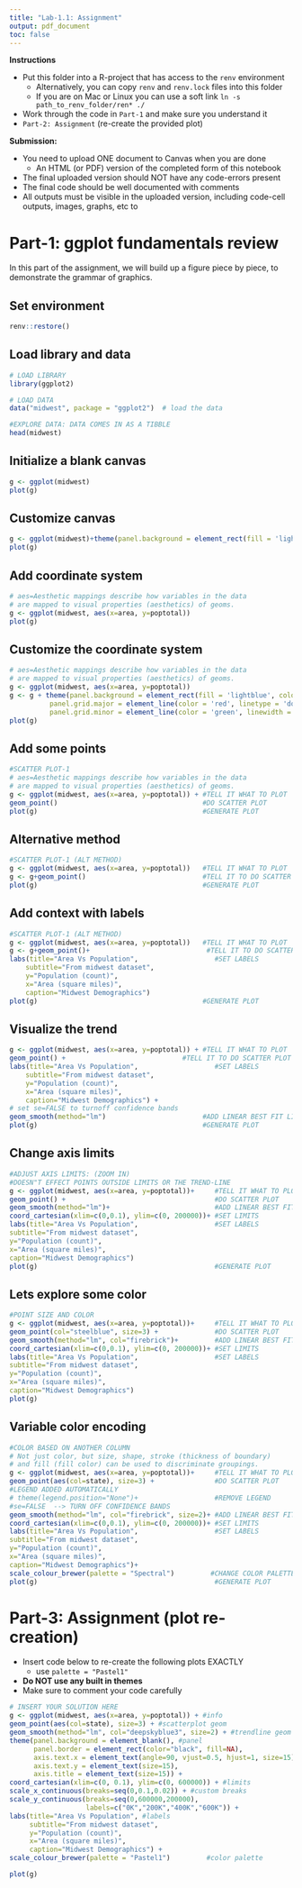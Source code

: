 ```yaml
---
title: "Lab-1.1: Assignment"
output: pdf_document
toc: false
---
```


**Instructions**

-   Put this folder into a R-project that has access to the `renv` environment
    -   Alternatively, you can copy `renv` and `renv.lock` files into this folder
    -   If you are on Mac or Linux you can use a soft link `ln -s path_to_renv_folder/ren* ./`
-   Work through the code in `Part-1` and make sure you understand it
-   `Part-2: Assignment` (re-create the provided plot)

**Submission:**

-   You need to upload ONE document to Canvas when you are done
    -   An HTML (or PDF) version of the completed form of this notebook
-   The final uploaded version should NOT have any code-errors present
-   The final code should be well documented with comments
-   All outputs must be visible in the uploaded version, including code-cell outputs, images, graphs, etc to

# Part-1: ggplot fundamentals review

In this part of the assignment, we will build up a figure piece by piece, to demonstrate the grammar of graphics.

## Set environment

```r
renv::restore()
```

## Load library and data

```r
# LOAD LIBRARY 
library(ggplot2)

# LOAD DATA
data("midwest", package = "ggplot2")  # load the data

#EXPLORE DATA: DATA COMES IN AS A TIBBLE  
head(midwest)
```

## Initialize a blank canvas

```r
g <- ggplot(midwest) 
plot(g) 
```

## Customize canvas

```r
g <- ggplot(midwest)+theme(panel.background = element_rect(fill = 'lightblue', color = 'purple'))
plot(g) 
```

## Add coordinate system

```r
# aes=Aesthetic mappings describe how variables in the data 
# are mapped to visual properties (aesthetics) of geoms.
g <- ggplot(midwest, aes(x=area, y=poptotal)) 
plot(g)
```

## Customize the coordinate system

```r
# aes=Aesthetic mappings describe how variables in the data 
# are mapped to visual properties (aesthetics) of geoms.
g <- ggplot(midwest, aes(x=area, y=poptotal)) 
g <- g + theme(panel.background = element_rect(fill = 'lightblue', color = 'purple'),
          panel.grid.major = element_line(color = 'red', linetype = 'dotted'),
          panel.grid.minor = element_line(color = 'green', linewidth = 2))
plot(g)
```

## Add some points

```r
#SCATTER PLOT-1
# aes=Aesthetic mappings describe how variables in the data 
# are mapped to visual properties (aesthetics) of geoms.
g <- ggplot(midwest, aes(x=area, y=poptotal)) + #TELL IT WHAT TO PLOT
geom_point()                                    #DO SCATTER PLOT
plot(g)                                         #GENERATE PLOT
```

## Alternative method

```r
#SCATTER PLOT-1 (ALT METHOD)
g <- ggplot(midwest, aes(x=area, y=poptotal))   #TELL IT WHAT TO PLOT
g <- g+geom_point()                             #TELL IT TO DO SCATTER PLOT
plot(g)                                         #GENERATE PLOT
```

## Add context with labels

```r
#SCATTER PLOT-1 (ALT METHOD)
g <- ggplot(midwest, aes(x=area, y=poptotal))   #TELL IT WHAT TO PLOT
g <- g+geom_point()+                             #TELL IT TO DO SCATTER PLOT
labs(title="Area Vs Population",                   #SET LABELS
    subtitle="From midwest dataset",
    y="Population (count)",
    x="Area (square miles)",
    caption="Midwest Demographics")
plot(g)                                         #GENERATE PLOT
```

## Visualize the trend

```r
g <- ggplot(midwest, aes(x=area, y=poptotal)) + #TELL IT WHAT TO PLOT
geom_point() +                             #TELL IT TO DO SCATTER PLOT
labs(title="Area Vs Population",                   #SET LABELS
    subtitle="From midwest dataset",
    y="Population (count)",
    x="Area (square miles)",  
    caption="Midwest Demographics") +                                  #DO SCATTER PLOT
# set se=FALSE to turnoff confidence bands
geom_smooth(method="lm")                        #ADD LINEAR BEST FIT LINE
plot(g)                                         #GENERATE PLOT
```

## Change axis limits

```r
#ADJUST AXIS LIMITS: (ZOOM IN)
#DOESN"T EFFECT POINTS OUTSIDE LIMITS OR THE TREND-LINE
g <- ggplot(midwest, aes(x=area, y=poptotal))+     #TELL IT WHAT TO PLOT
geom_point() +                                     #DO SCATTER PLOT
geom_smooth(method="lm")+                          #ADD LINEAR BEST FIT LINE
coord_cartesian(xlim=c(0,0.1), ylim=c(0, 200000))+ #SET LIMITS
labs(title="Area Vs Population",                   #SET LABELS
subtitle="From midwest dataset",
y="Population (count)",
x="Area (square miles)",
caption="Midwest Demographics")
plot(g)                                            #GENERATE PLOT
```

## Lets explore some color

```r
#POINT SIZE AND COLOR
g <- ggplot(midwest, aes(x=area, y=poptotal))+     #TELL IT WHAT TO PLOT
geom_point(col="steelblue", size=3) +              #DO SCATTER PLOT
geom_smooth(method="lm", col="firebrick")+         #ADD LINEAR BEST FIT LINE
coord_cartesian(xlim=c(0,0.1), ylim=c(0, 200000))+ #SET LIMITS
labs(title="Area Vs Population",                   #SET LABELS
subtitle="From midwest dataset",
y="Population (count)",
x="Area (square miles)",
caption="Midwest Demographics")
plot(g)                  
```

## Variable color encoding

```r
#COLOR BASED ON ANOTHER COLUMN
# Not just color, but size, shape, stroke (thickness of boundary)
# and fill (fill color) can be used to discriminate groupings.
g <- ggplot(midwest, aes(x=area, y=poptotal))+     #TELL IT WHAT TO PLOT
geom_point(aes(col=state), size=3) +               #DO SCATTER PLOT
#LEGEND ADDED AUTOMATICALLY
# theme(legend.position="None")+                   #REMOVE LEGEND
#se=FALSE  --> TURN OFF CONFIDENCE BANDS
geom_smooth(method="lm", col="firebrick", size=2)+ #ADD LINEAR BEST FIT LINE
coord_cartesian(xlim=c(0,0.1), ylim=c(0, 200000))+ #SET LIMITS
labs(title="Area Vs Population",                   #SET LABELS
subtitle="From midwest dataset",
y="Population (count)",
x="Area (square miles)",
caption="Midwest Demographics")+
scale_colour_brewer(palette = "Spectral")         #CHANGE COLOR PALETTE
plot(g)                                            #GENERATE PLOT
```

# Part-3: Assignment (plot re-creation)

-   Insert code below to re-create the following plots EXACTLY
    -   use `palette = "Pastel1"`
-   **Do NOT use any built in themes**
-   Make sure to comment your code carefully

```r
# INSERT YOUR SOLUTION HERE
g <- ggplot(midwest, aes(x=area, y=poptotal)) + #info
geom_point(aes(col=state), size=3) + #scatterplot geom
geom_smooth(method="lm", col="deepskyblue3", size=2) + #trendline geom
theme(panel.background = element_blank(), #panel
      panel.border = element_rect(color="black", fill=NA),
      axis.text.x = element_text(angle=90, vjust=0.5, hjust=1, size=15),
      axis.text.y = element_text(size=15),
      axis.title = element_text(size=15)) + 
coord_cartesian(xlim=c(0, 0.1), ylim=c(0, 600000)) + #limits
scale_x_continuous(breaks=seq(0,0.1,0.02)) + #custom breaks
scale_y_continuous(breaks=seq(0,600000,200000), 
                   labels=c("0K","200K","400K","600K")) + 
labs(title="Area Vs Population", #labels
     subtitle="From midwest dataset",
     y="Population (count)",
     x="Area (square miles)",
     caption="Midwest Demographics") +
scale_colour_brewer(palette = "Pastel1")         #color palette

plot(g)
```
